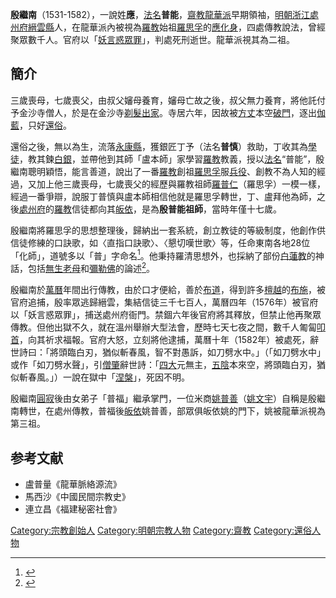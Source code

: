 
{{Refimprove|time=2018-08-26T05:14:06+00:00}} 
'''殷繼南'''（1531-1582），一說姓'''應'''，[[法名|法名]]'''普能'''，[[齋教|齋教]][[龍華派|龍華派]]早期領袖，[[明朝|明朝]][[浙江|浙江]][[處州府|處州府]][[縉雲縣|縉雲縣]]人，在龍華派內被視為[[羅教|羅教]]始祖[[羅思孚|羅思孚]]的[[轉世靈童|應化身]]，四處傳教說法，曾經聚眾數千人。官府以「[[邪教|妖言惑眾罪]]」，判處死刑逝世。龍華派視其為二祖。

==簡介==
三歲喪母，七歲喪父，由叔父嬸母養育，嬸母亡故之後，叔父無力養育，將他託付予金沙寺僧人，於是在金沙寺[[剃髮|剃髮]][[出家|出家]]。寺居六年，因故被[[方丈|方丈]]本空[[破門|破門]]，逐出[[伽藍|伽藍]]，只好[[還俗|還俗]]。

還俗之後，無以為生，流落[[永康縣|永康縣]]，獲銀匠丁予（法名'''普慎'''）救助，丁收其為[[學徒|學徒]]，教其鍊[[白銀|白銀]]，並帶他到其師「盧本師」家學習[[羅教|羅教]]教義，授以[[法名|法名]]“普能”，殷繼南聰明穎悟，能言善道，說出了一番[[羅教|羅教]]創祖[[羅思孚|羅思孚]]服[[兵役|兵役]]、創教不為人知的經過，又加上他三歲喪母，七歲喪父的經歷與羅教祖師[[羅祖|羅普仁]]（羅思孚）一模一樣，經過一番爭辯，說服丁普慎與盧本師相信他就是羅思孚轉世，丁、盧拜他為師，之後[[處州府|處州府]]的[[羅教|羅教]]信徒都向其[[皈依|皈依]]，是為'''殷普能祖師'''，當時年僅十七歲。

殷繼南將羅思孚的思想整理後，歸納出一套系統，創立教徒的等級制度，他創作供信徒修練的口訣歌，如〈直指口訣歌〉、〈懇切嘆世歌〉等，任命東南各地28位「化師」，道號多以「普」字命名<ref name="羅">{{cite journal|author=羅士傑|title=〈民間教派、宗教家庭與地方社會——以十七至十九世紀中葉浙江慶元姚氏家族為中心〉|url=http://140.112.142.79/publish/pdfs/56/56.pdf|journal=《臺大歷史學報》|year=2015|volume=56|pages=87-132|accessdate=2019-10-10|language=zh-hant|archive-date=2020-07-22|archive-url=https://web.archive.org/web/20200722230114/http://140.112.142.79/publish/pdfs/56/56.pdf|dead-url=no}}</ref>。他秉持羅清思想外，也採納了部份[[白蓮教|白蓮教]]的神話，包括[[無生老母|無生老母]]和[[彌勒佛|彌勒佛]]的論述<ref name="大">{{cite book |author=歐大年（Daniel Overmyer）|others=馬睿譯|title=《寶卷——十六至十七世紀中國宗教經卷導論》|publisher=中央編譯出版社|location=北京|year=2012|isbn= 7511710999|language=zh-hans}}</ref>。

殷繼南於[[萬曆|萬曆]]年間出行傳教，由於口才便給，善於[[布道|布道]]，得到許多[[檀越|檀越]]的[[布施|布施]]，被官府追捕，殷率眾逃歸縉雲，集結信徒三千七百人，萬曆四年（1576年）被官府以「妖言惑眾罪」，捕送處州府衙門。禁錮六年後官府將其釋放，但禁止他再聚眾傳教。但他出獄不久，就在溫州舉辦大型法會，歷時七天七夜之間，數千人匍匐[[叩首|叩首]]，向其祈求福報。官府大怒，立刻將他逮捕，萬曆十年（1582年）被處死，辭世詩曰：「將頭臨白刃，猶似斬春風，智不對愚訴，如刀劈水中。」（「如刀劈水中」或作「如刀劈水聲」，引[[僧肇|僧肇]]辭世詩：「[[四大|四大]]元無主，[[五陰|五陰]]本來空，將頭臨白刃，猶似斬春風。」）一說在獄中「[[涅槃|涅槃]]」，死因不明。

殷繼南[[圓寂|圓寂]]後由女弟子「普福」繼承掌門，一位米商[[姚普善|姚普善]]（[[姚文宇|姚文宇]]）自稱是殷繼南轉世，在處州傳教，普福後[[皈依|皈依]]姚普善，部眾俱皈依姚的門下，姚被龍華派視為第三祖。

== 参考文献 ==
{{Reflist|30em}}
*盧普量《龍華脈絡源流》
*馬西沙《中國民間宗教史》
*連立昌《福建秘密社會》

[[Category:宗教創始人|Category:宗教創始人]]
[[Category:明朝宗教人物|Category:明朝宗教人物]]
[[Category:齋教|Category:齋教]]
[[Category:還俗人物|Category:還俗人物]]